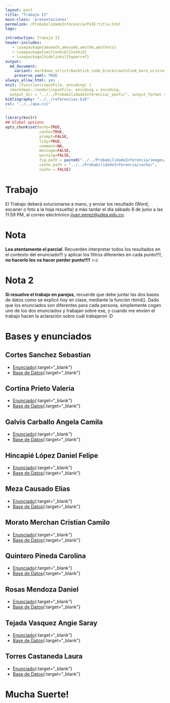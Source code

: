 ```yaml
---
layout: post
title: "Trabajo II"
main-class: 'presentaciones'
permalink: /ProbabilidadeInferencia/PeIE:title.html
tags:

introduction: Trabajo II
header-includes:
   - \usepackage{amsmath,amssymb,amsthm,amsfonts}
   - \usepackage[sectionbib]{natbib}
   - \usepackage[hidelinks]{hyperref}
output:
  md_document:
    variant: markdown_strict+backtick_code_blocks+autolink_bare_uris+ascii_identifiers+tex_math_single_backslash
    preserve_yaml: TRUE
always_allow_html: yes   
knit: (function(inputFile, encoding) {
  rmarkdown::render(inputFile, encoding = encoding,
  output_dir = "../../ProbabilidadeInferencia/_posts/", output_format = "all"  ) })
bibliography: "../../referencias.bib"
csl: "../../apa.csl"
---
```


```r
library(knitr)
## Global options
opts_chunk$set(echo=TRUE,
               cache=TRUE,
               prompt=FALSE,
               tidy=TRUE,
               comment=NA,
               message=FALSE,
               warning=FALSE,
               fig.path = paste0("../../ProbabilidadeInferencia/images/", "Trabajo II"),
               cache.path = "../../ProbabilidadeInferencia/cache/",
               cache = FALSE)

```

# Trabajo
El Trabajo deberá solucionarse a mano, y enviar los resultado (Word, escaner o foto a la hoja resuelta) a más tardar el día sábado 8 de junio a las 11:59 PM, al correo electrónico <a target="_blank" href="mailto:jivan.perez@udea.edu.co"> jivan.perez@udea.edu.co</a>. 

# Nota
**Lea atentamente el parcial**. Recuerden interpretar todos los resultados en el contexto del enunciado!!! y aplicar los filtros diferentes en cada punto!!!!, **no hacerlo les va hacer perder punto!!!!** >:c

# Nota 2
**Si resuelve el trabajo en parejas**, recuerde que debe juntar las dos bases de datos como se explicó hoy en clase, mediante la función rbind(). Dado que los enunciados son diferentes para cada persona, simplemente cogen uno de los dos enunciados y trabajan sobre ese, y cuando me envíen el trabajo hacen la aclaración sobre cuál trabajaron :D

# Bases y enunciados
## Cortes Sanchez Sebastian
* [Enunciado](https://github.com/jiperezga/jiperezga.github.io/raw/master/Dataset/Parcial/T1214748239.pdf){:target="_blank"}
* [Base de Datos](https://github.com/jiperezga/jiperezga.github.io/raw/master/Dataset/Parcial/B1214748239.xlsx){:target="_blank"}

## Cortina Prieto Valeria
* [Enunciado](https://github.com/jiperezga/jiperezga.github.io/raw/master/Dataset/Parcial/T1023623327.pdf){:target="_blank"}
* [Base de Datos](https://github.com/jiperezga/jiperezga.github.io/raw/master/Dataset/Parcial/B1023623327.xlsx){:target="_blank"}

## Galvis Carballo Angela Camila
* [Enunciado](https://github.com/jiperezga/jiperezga.github.io/raw/master/Dataset/Parcial/T1001362881.pdf){:target="_blank"}
* [Base de Datos](https://github.com/jiperezga/jiperezga.github.io/raw/master/Dataset/Parcial/B1001362881.xlsx){:target="_blank"}

## Hincapié López Daniel Felipe
* [Enunciado](https://github.com/jiperezga/jiperezga.github.io/raw/master/Dataset/Parcial/T1001095936.pdf){:target="_blank"}
* [Base de Datos](https://github.com/jiperezga/jiperezga.github.io/raw/master/Dataset/Parcial/B1001095936.xlsx){:target="_blank"}

## Meza Causado Elias
* [Enunciado](https://github.com/jiperezga/jiperezga.github.io/raw/master/Dataset/Parcial/T1017230790.pdf){:target="_blank"}
* [Base de Datos](https://github.com/jiperezga/jiperezga.github.io/raw/master/Dataset/Parcial/B1017230790.xlsx){:target="_blank"}

## Morato Merchan Cristian Camilo
* [Enunciado](https://github.com/jiperezga/jiperezga.github.io/raw/master/Dataset/Parcial/T1000005584.pdf){:target="_blank"}
* [Base de Datos](https://github.com/jiperezga/jiperezga.github.io/raw/master/Dataset/Parcial/B1000005584.xlsx){:target="_blank"}

## Quintero Pineda Carolina
* [Enunciado](https://github.com/jiperezga/jiperezga.github.io/raw/master/Dataset/Parcial/T1038404303.pdf){:target="_blank"}
* [Base de Datos](https://github.com/jiperezga/jiperezga.github.io/raw/master/Dataset/Parcial/B1038404303.xlsx){:target="_blank"}

## Rosas Mendoza Daniel
* [Enunciado](https://github.com/jiperezga/jiperezga.github.io/raw/master/Dataset/Parcial/T1036339232.pdf){:target="_blank"}
* [Base de Datos](https://github.com/jiperezga/jiperezga.github.io/raw/master/Dataset/Parcial/B1036339232.xlsx){:target="_blank"}

## Tejada Vasquez Angie Saray
* [Enunciado](https://github.com/jiperezga/jiperezga.github.io/raw/master/Dataset/Parcial/T1000195100.pdf){:target="_blank"}
* [Base de Datos](https://github.com/jiperezga/jiperezga.github.io/raw/master/Dataset/Parcial/B1000195100.xlsx){:target="_blank"}

## Torres Castaneda Laura
* [Enunciado](https://github.com/jiperezga/jiperezga.github.io/raw/master/Dataset/Parcial/T1017262338
.pdf){:target="_blank"}
* [Base de Datos](https://github.com/jiperezga/jiperezga.github.io/raw/master/Dataset/Parcial/B1017262338.xlsx){:target="_blank"}

<h1> Mucha Suerte! </h1>


